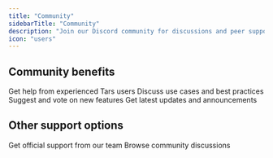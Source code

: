 ```yaml
---
title: "Community"
sidebarTitle: "Community"
description: "Join our Discord community for discussions and peer support"
icon: "users"
---
```



<Community />

## Community benefits

<CardGroup cols={2}>
  <Card title="Peer Support" icon="handshake">
    Get help from experienced Tars users
  </Card>

  <Card title="Share Ideas" icon="lightbulb">
    Discuss use cases and best practices
  </Card>

  <Card title="Feature Requests" icon="star">
    Suggest and vote on new features
  </Card>

  <Card title="Stay Updated" icon="bell">
    Get latest updates and announcements
  </Card>
</CardGroup>

## Other support options

<CardGroup cols={2}>
  <Card title="Live Chat" icon="comments" href="/platform-fundamentals/platform-tour/support/live-chat">
    Get official support from our team
  </Card>

  <Card title="Community Forum" icon="messages" href="/getting-help/community-forum">
    Browse community discussions
  </Card>
</CardGroup>
